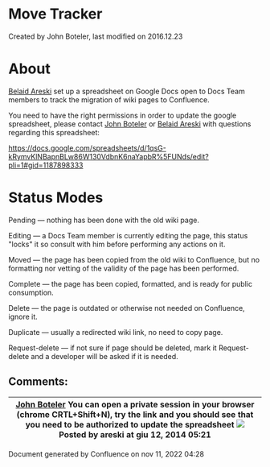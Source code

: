 
# Move Tracker 

 Created by  John Boteler, last modified on 2016.12.23

# About

[Belaid Areski](https://freeswitch.org/confluence/display/~areski) set up a spreadsheet on Google Docs open to Docs Team members to track the migration of wiki pages to Confluence.

You need to have the right permissions in order to update the google spreadsheet, please contact [John Boteler](https://freeswitch.org/confluence/display/~boteman) or [Belaid Areski](https://freeswitch.org/confluence/display/~areski) with questions regarding this spreadsheet:

<https://docs.google.com/spreadsheets/d/1qsG-kRymvKlNBapnBLw86W130VdbnK6naYapbR%5FUNds/edit?pli=1#gid=1187898333>

# Status Modes

Pending — nothing has been done with the old wiki page.

Editing — a Docs Team member is currently editing the page, this status "locks" it so consult with him before performing any actions on it.

Moved — the page has been copied from the old wiki to Confluence, but no formatting nor vetting of the validity of the page has been performed.

Complete — the page has been copied, formatted, and is ready for public consumption.

Delete — the page is outdated or otherwise not needed on Confluence, ignore it.

Duplicate — usually a redirected wiki link, no need to copy page.

Request-delete — if not sure if page should be deleted, mark it Request-delete and a developer will be asked if it is needed.

## Comments:

| [John Boteler](https://freeswitch.org/confluence/display/~boteman) You can open a private session in your browser (chrome CRTL+Shift+N), try the link and you should see that you need to be authorized to update the spreadsheet ![](/images/icons/contenttypes/comment_16.png) Posted by areski at giu 12, 2014 05:21 |
| ---------------------------------------------------------------------------------------------------------------------------------------------------------------------------------------------------------------------------------------------------------------------------------------------------------------------- |

Document generated by Confluence on nov 11, 2022 04:28
